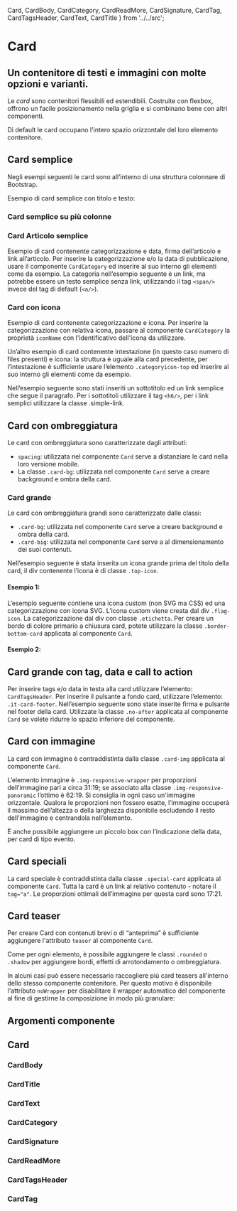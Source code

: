   Card,
  CardBody,
  CardCategory,
  CardReadMore,
  CardSignature,
  CardTag,
  CardTagsHeader,
  CardText,
  CardTitle
} from '../../src';

<Meta of={CardStories} />

# Card

## Un contenitore di testi e immagini con molte opzioni e varianti.

Le _card_ sono contenitori flessibili ed estendibili. Costruite con flexbox, offrono un facile posizionamento nella
griglia e si combinano bene con altri componenti.

Di default le card occupano l'intero spazio orizzontale del loro elemento contenitore.

## Card semplice

Negli esempi seguenti le card sono all’interno di una struttura colonnare di Bootstrap.

Esempio di card semplice con titolo e testo:

<Canvas of={CardStories.SimpleCard} />

### Card semplice su più colonne

<Canvas of={CardStories.SimpleCardMultipleColumns} />

### Card Articolo semplice

Esempio di card contenente categorizzazione e data, firma dell’articolo e link all’articolo.
Per inserire la categorizzazione e/o la data di pubblicazione, usare il componente `CardCategory` ed inserire al suo
interno gli elementi come da esempio.
La categoria nell’esempio seguente è un link, ma potrebbe essere un testo semplice senza link, utilizzando il tag
`<span/>` invece del tag di default (`<a/>`).

<Canvas of={CardStories.SimpleArticle} />

### Card con icona

Esempio di card contenente categorizzazione e icona.
Per inserire la categorizzazione con relativa icona, passare al componente `CardCategory` la proprietà `iconName` con
l'identificativo dell'icona da utilizzare.

<Canvas of={CardStories.CardIcon} />

Un’altro esempio di card contenente intestazione (in questo caso numero di files presenti) e icona: la struttura è
uguale alla card precedente, per l’intestazione è sufficiente usare l’elemento `.categoryicon-top` ed inserire al suo
interno gli elementi come da esempio.

Nell’esempio seguente sono stati inseriti un sottotitolo ed un link semplice che segue il paragrafo. Per i sottotitoli
utilizzare il tag `<h6/>`, per i link semplici utilizzare la classe .simple-link.

<Canvas of={CardStories.CardIconAdvanced} />

## Card con ombreggiatura

Le card con ombreggiatura sono caratterizzate dagli attributi:

- `spacing`: utilizzata nel componente `Card` serve a distanziare le card nella loro versione mobile.
- La classe `.card-bg`: utilizzata nel componente `Card` serve a creare background e ombra della card.

<Canvas of={CardStories.CardWithShading} />

### Card grande

Le card con ombreggiatura grandi sono caratterizzate dalle classi:

- `.card-bg`: utilizzata nel componente `Card` serve a creare background e ombra della card.
- `.card-big`: utilizzata nel componente `Card` serve a al dimensionamento dei suoi contenuti.

Nell’esempio seguente è stata inserita un icona grande prima del titolo della card, il div contenente l’icona è di
classe `.top-icon`.

#### Esempio 1:

<Canvas of={CardStories.BigCard} />

L’esempio seguente contiene una icona custom (non SVG ma CSS) ed una categorizzazione con icona SVG.
L’icona custom viene creata dal div `.flag-icon`.
La categorizzazione dal div con classe `.etichetta`.
Per creare un bordo di colore primario a chiusura card, potete utilizzare la classe `.border-bottom-card` applicata al
componente `Card`.

#### Esempio 2:

<Canvas of={CardStories.BigCardExampleTwo} />

## Card grande con tag, data e call to action

Per inserire tags e/o data in testa alla card utilizzare l’elemento: `CardTagsHeader`.
Per inserire il pulsante a fondo card, utilizzare l’elemento: `.it-card-footer`. Nell’esempio seguente sono state
inserite firma e pulsante nel footer della card.
Utilizzate la classe `.no-after` applicata al componente `Card` se volete ridurre lo spazio inferiore del componente.

<Canvas of={CardStories.BigCardWithTag} />

## Card con immagine

La card con immagine è contraddistinta dalla classe `.card-img` applicata al componente `Card`.

L’elemento immagine è `.img-responsive-wrapper` per proporzioni dell’immagine pari a circa 31:19; se associato alla
classe `.img-responsive-panoramic` l’ottimo è 62:19. Si consiglia in ogni caso un'immagine orizzontale.
Qualora le proporzioni non fossero esatte, l’immagine occuperà il massimo dell’altezza o della larghezza disponibile
escludendo il resto dell’immagine e centrandola nell’elemento.

È anche possibile aggiungere un piccolo box con l’indicazione della data, per card di tipo evento.

<Canvas of={CardStories.CardsWithImages} />

## Card speciali

La card speciale è contraddistinta dalla classe `.special-card` applicata al componente `Card`.
Tutta la card è un link al relativo contenuto - notare il `tag="a"`. Le proporzioni ottimali dell’immagine per questa
card sono 17:21.

<Canvas of={CardStories.SpecialCard} />

## Card teaser

Per creare Card con contenuti brevi o di “anteprima” è sufficiente aggiungere l'attributo `teaser` al componente `Card`.

Come per ogni elemento, è possibile aggiungere le classi `.rounded` o `.shadow` per aggiungere bordi, effetti di arrotondamento o ombreggiatura.

<Canvas of={CardStories.SimpleCardTeaser} />

In alcuni casi può essere necessario raccogliere più card teasers all'interno dello stesso componente contenitore. Per questo motivo è disponibile l'attributo `noWrapper` per disabilitare il wrapper automatico del componente al fine di gestirne la composizione in modo più granulare:

<Canvas of={CardStories.CardTeaserMultiple} />

## Argomenti componente

## Card

<ArgTypes of={Card} />

### CardBody

<ArgTypes of={CardBody} />

### CardTitle

<ArgTypes of={CardTitle} />

### CardText

<ArgTypes of={CardText} />

### CardCategory

<ArgTypes of={CardCategory} />

### CardSignature

<ArgTypes of={CardSignature} />

### CardReadMore

<ArgTypes of={CardReadMore} />

### CardTagsHeader

<ArgTypes of={CardTagsHeader} />

### CardTag

<ArgTypes of={CardTag} />
